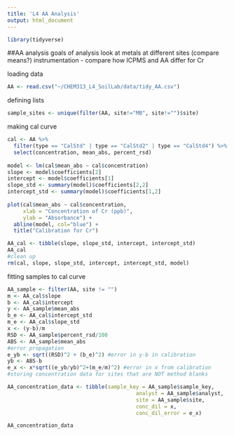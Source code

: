 ```yaml
---
title: 'L4 AA Analysis'
output: html_document
---
```


```r
library(tidyverse)
```

##AA analysis
goals of analysis
look at metals at different sites (compare means?)
instrumentation - compare how ICPMS and AA differ for Cr

loading data
```r
AA <- read.csv("~/CHEM313_L4_SoilLab/data/tidy_AA.csv")
```
defining lists
```r
sample_sites <- unique(filter(AA, site!="MB", site!="")$site)
```
making cal curve
```r
cal <- AA %>%
  filter(type == "CalStd" | type == "CalStd2" | type == "CalStd4") %>%
  select(concentration, mean_abs, percent_rsd)
  
model <- lm(cal$mean_abs ~ cal$concentration)
slope <- model$coefficients[2]
intercept <- model$coefficients[1]
slope_std <- summary(model)$coefficients[2,2]
intercept_std <- summary(model)$coefficients[1,2]
  
plot(cal$mean_abs ~ cal$concentration,
     xlab = "Concentration of Cr (ppb)",
     ylab = "Absorbance") +
  abline(model, col="blue") +
  title("Calibration for Cr")

AA_cal <- tibble(slope, slope_std, intercept, intercept_std)
AA_cal
#clean up
rm(cal, slope, slope_std, intercept, intercept_std, model)
```

fitting samples to cal curve
```r
AA_sample <- filter(AA, site != "")
m <- AA_cal$slope
b <- AA_cal$intercept
y <- AA_sample$mean_abs
b_e <- AA_cal$intercept_std
m_e <- AA_cal$slope_std
x <- (y-b)/m
RSD <- AA_sample$percent_rsd/100
ABS <- AA_sample$mean_abs
#error propagation
e_yb <- sqrt((RSD)^2 + (b_e)^2) #error in y-b in calibration
yb <- ABS-b
e_x <- x*sqrt((e_yb/yb)^2+(m_e/m)^2) #error in x from calibration
#storing concentration data for sites that are NOT method blanks

AA_concentration_data <- tibble(sample_key = AA_sample$sample_key,
                                         analyst = AA_sample$analyst,
                                         site = AA_sample$site,
                                         conc_dil = x,
                                         conc_dil_error = e_x)

AA_concentration_data
```


